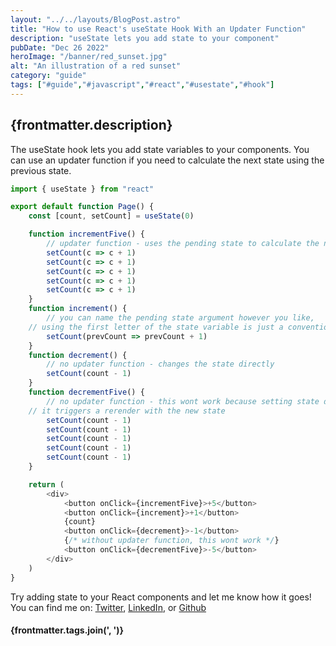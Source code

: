 ```yaml
---
layout: "../../layouts/BlogPost.astro"
title: "How to use React's useState Hook With an Updater Function"
description: "useState lets you add state to your component"
pubDate: "Dec 26 2022"
heroImage: "/banner/red_sunset.jpg"
alt: "An illustration of a red sunset"
category: "guide"
tags: ["#guide","#javascript","#react","#usestate","#hook"]
---
```


## {frontmatter.description}

The useState hook lets you add state variables to your components. You can use an updater function if you need to calculate the next state using the previous state.

```js
import { useState } from "react"

export default function Page() {
	const [count, setCount] = useState(0)

	function incrementFive() {
		// updater function - uses the pending state to calculate the next state
		setCount(c => c + 1)
		setCount(c => c + 1)
		setCount(c => c + 1)
		setCount(c => c + 1)
		setCount(c => c + 1)
	}
	function increment() {
		// you can name the pending state argument however you like,
    // using the first letter of the state variable is just a convention
		setCount(prevCount => prevCount + 1)
	}
	function decrement() {
		// no updater function - changes the state directly
		setCount(count - 1)
	}
	function decrementFive() {
		// no updater function - this wont work because setting state doesn't update the current state,
    // it triggers a rerender with the new state
		setCount(count - 1)
		setCount(count - 1)
		setCount(count - 1)
		setCount(count - 1)
		setCount(count - 1)
	}

	return (
		<div>
			<button onClick={incrementFive}>+5</button>
			<button onClick={increment}>+1</button>
			{count}
			<button onClick={decrement}>-1</button>
			{/* without updater function, this wont work */}
			<button onClick={decrementFive}>-5</button>
		</div>
	)
}
```

Try adding state to your React components and let me know how it goes! You can find me on: <a href="https://twitter.com/ronjtech" target="_blank" rel="noreferrer noopener">Twitter</a>, <a href="https://www.linkedin.com/in/ronjf/" target="_blank" rel="noreferrer noopener">LinkedIn</a>, or <a href="https://github.com/ronthetech" target="_blank" rel="noreferrer noopener">Github</a>

#### {frontmatter.tags.join(', ')}
